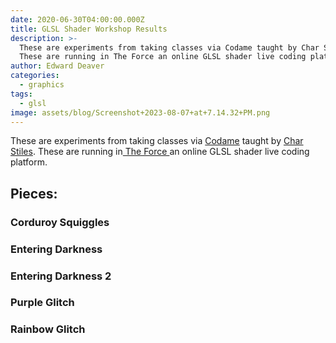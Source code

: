 ```yaml
---
date: 2020-06-30T04:00:00.000Z
title: GLSL Shader Workshop Results
description: >-
  These are experiments from taking classes via Codame taught by Char Stiles.
  These are running in The Force an online GLSL shader live coding platform.
author: Edward Deaver
categories:
  - graphics
tags:
  - glsl
image: assets/blog/Screenshot+2023-08-07+at+7.14.32+PM.png
---
```


These are experiments from taking classes via [Codame](https://codame.com/) taught by [Char Stiles](http://charstiles.com/). These are running in[ The Force ](https://shawnlawson.github.io/The_Force/)an online GLSL shader live coding platform. 

## Pieces:

### Corduroy Squiggles

<Vimeo id="852507259" />

### Entering Darkness

<Vimeo id="852508021" />

### Entering Darkness 2

<Vimeo id="852509020" />

### Purple Glitch

<Vimeo id="852510018" />

###

### Rainbow Glitch

<Vimeo id="852510487" />
